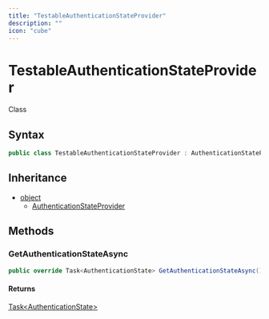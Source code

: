 ```yaml
---
title: "TestableAuthenticationStateProvider"
description: ""
icon: "cube"
---
```


# TestableAuthenticationStateProvider

<Badge variant="outline">Class</Badge>

## Syntax

```csharp
public class TestableAuthenticationStateProvider : AuthenticationStateProvider
```

## Inheritance

- [object](https://learn.microsoft.com/dotnet/api/system.object)
  - [AuthenticationStateProvider](https://learn.microsoft.com/dotnet/api/microsoft.aspnetcore.components.authorization.authenticationstateprovider)

## Methods

### GetAuthenticationStateAsync

```csharp
public override Task<AuthenticationState> GetAuthenticationStateAsync()
```

#### Returns

[Task&lt;AuthenticationState&gt;](https://learn.microsoft.com/dotnet/api/system.threading.tasks.task-1)


